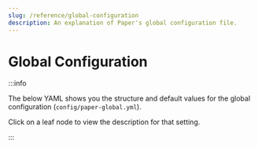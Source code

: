 ```yaml
---
slug: /reference/global-configuration
description: An explanation of Paper's global configuration file.
---
```


# Global Configuration


:::info

The below YAML shows you the structure and default values for the global configuration (`config/paper-global.yml`).

Click on a leaf node to view the description for that setting.

:::

<ConfigDocBlock data={GlobalConfigSpec}/>
